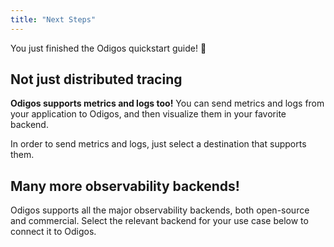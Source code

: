 ```yaml
---
title: "Next Steps"
---
```


You just finished the Odigos quickstart guide! 🎉

## Not just distributed tracing

**Odigos supports metrics and logs too!** You can send metrics and logs from your
application to Odigos, and then visualize them in your favorite backend.

In order to send metrics and logs, just select a destination that supports them.

## Many more observability backends!

Odigos supports all the major observability backends, both open-source and commercial.
Select the relevant backend for your use case below to connect it to Odigos.

<CardGroup cols={4}>
  <Card title="AppDynamics" href="/backends/appdynamics" />
  <Card title="AWS S3" href="/backends/s3" />
  <Card title="Axiom" href="/backends/axiom" />
  <Card title="Azure Blob Storage" href="/backends/azureblob" />
  <Card title="Causely" href="/backends/causely" />
  <Card title="Chronosphere" href="/backends/chronosphere" />
  <Card title="Coralogix" href="/backends/coralogix" />
  <Card title="Datadog" href="/backends/datadog" />
  <Card title="Dynatrace" href="/backends/dynatrace" />
  <Card title="Elasticsearch" href="/backends/elasticsearch" />
  <Card title="Gigapipe" href="/backends/gigapipe" />
  <Card title="Google Cloud Monitoring" href="/backends/googlecloud" />
  <Card title="Google Cloud Storage" href="/backends/gcs" />
  <Card title="Grafana Cloud Loki" href="/backends/grafanacloudloki" />
  <Card title="Grafana Cloud Prometheus" href="/backends/grafanacloudprometheus" />
  <Card title="Grafana Cloud Tempo" href="/backends/grafanacloudtempo" />
  <Card title="Highlight" href="/backends/highlight" />
  <Card title="Honeycomb" href="/backends/honeycomb" />
  <Card title="Jaeger" href="/backends/jaeger" />
  <Card title="Last9" href="/backends/last9" />
  <Card title="Lightstep" href="/backends/lightstep" />
  <Card title="Logz.io" href="/backends/logzio" />
  <Card title="Loki" href="/backends/loki" />
  <Card title="New Relic" href="/backends/newrelic" />
  <Card title="OpenTelemetry" href="/backends/otlp" />
  <Card title="OpsVerse" href="/backends/opsverse" />
  <Card title="Prometheus" href="/backends/prometheus" />
  <Card title="Qryn" href="/backends/qryn" />
  <Card title="Quickwit" href="/backends/quickwit" />
  <Card title="Sentry" href="/backends/sentry" />
  <Card title="SigNoz" href="/backends/signoz" />
  <Card title="Splunk" href="/backends/splunk" />
  <Card title="Sumo Logic" href="/backends/sumologic" />
  <Card title="Tempo" href="/backends/tempo" />
</CardGroup>
